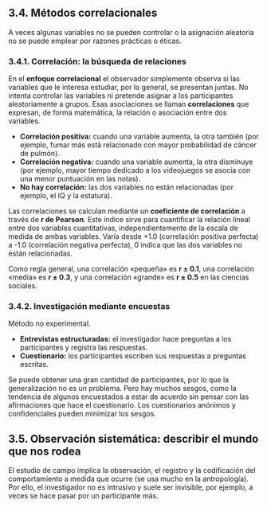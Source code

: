 ## 3.4. Métodos correlacionales {.unnumbered #subtema3_4}

A veces algunas variables no se pueden controlar o la asignación aleatoria no se puede emplear por razones prácticas o éticas.

### 3.4.1. Correlación: la búsqueda de relaciones {.unnumbered #subtema3_4_1}

En el **enfoque correlacional** el observador simplemente observa si las variables que le interesa estudiar, por lo general, se presentan juntas. No intenta controlar las variables ni pretende asignar a los participantes aleatoriamente a grupos. Esas asociaciones se llaman **correlaciones** que expresan, de forma matemática, la relación o asociación entre dos variables.

- **Correlación positiva:** cuando una variable aumenta, la otra también (por ejemplo, fumar más está relacionado con mayor probabilidad de cáncer de pulmón).
- **Correlación negativa:** cuando una variable aumenta, la otra disminuye (por ejemplo, mayor tiempo dedicado a los videojuegos se asocia con una menor puntuación en las notas).
- **No hay correlación:** las dos variables no están relacionadas (por ejemplo, el IQ y la estatura).

Las correlaciones se calculan mediante un **coeficiente de correlación** a través de **r de Pearson**. Este índice sirve para cuantificar la relación lineal entre dos variables cuantitativas, independientemente de la escala de medida de ambas variables. Varía desde +1.0 (correlación positiva perfecta) a -1.0 (correlación negativa perfecta), 0 indica que las dos variables no están relacionadas.

Como regla general, una correlación «pequeña» es **r ± 0.1**, una correlación «media» es **r ± 0.3**, y una correlación «grande» es **r ± 0.5** en las ciencias sociales.

### 3.4.2. Investigación mediante encuestas {.unnumbered #subtema3_4_2}

Método no experimental.

- **Entrevistas estructuradas:** el investigador hace preguntas a los participantes y registra las respuestas.
- **Cuestionario:** los participantes escriben sus respuestas a preguntas escritas.

Se puede obtener una gran cantidad de participantes, por lo que la generalización no es un problema. Pero hay muchos sesgos, como la tendencia de algunos encuestados a estar de acuerdo sin pensar con las afirmaciones que hace el cuestionario. Los cuestionarios anónimos y confidenciales pueden minimizar los sesgos.

## 3.5. Observación sistemática: describir el mundo que nos rodea {.unnumbered #subtema3_5}

El estudio de campo implica la observación, el registro y la codificación del comportamiento a medida que ocurre (se usa mucho en la antropología). Por ello, el investigador no es intrusivo y suele ser invisible, por ejemplo, a veces se hace pasar por un participante más.
